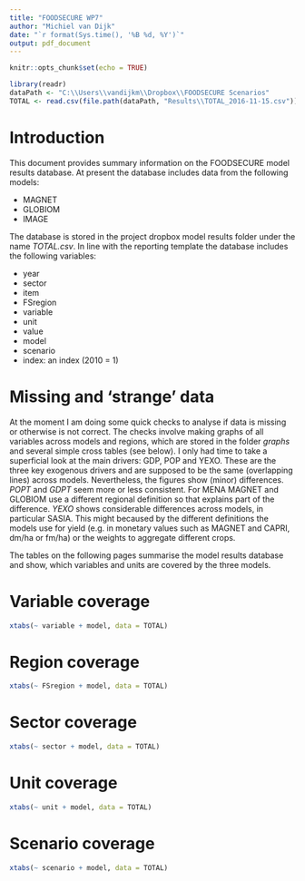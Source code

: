 ```yaml
---
title: "FOODSECURE WP7"
author: "Michiel van Dijk"
date: "`r format(Sys.time(), '%B %d, %Y')`"
output: pdf_document
---
```


```r
knitr::opts_chunk$set(echo = TRUE)
```

```r
library(readr)
dataPath <- "C:\\Users\\vandijkm\\Dropbox\\FOODSECURE Scenarios"
TOTAL <- read.csv(file.path(dataPath, "Results\\TOTAL_2016-11-15.csv"))
```

# Introduction
This document provides summary information on the FOODSECURE model results database. At present the database includes data from the following models:

* MAGNET
* GLOBIOM
* IMAGE

The database is stored in the project dropbox model results folder under the name _TOTAL.csv_. In line with the reporting template the database includes the following variables:

- year
- sector
- item
- FSregion
- variable
- unit
- value 
- model
- scenario
- index: an index (2010 = 1)

# Missing and 'strange' data
At the moment I am doing some quick checks to analyse if data is missing or otherwise is not correct. The checks involve making graphs of all variables across models and regions, which are stored in the folder _graphs_ and several simple cross tables (see below). I only had time to take a superficial look at the main drivers: GDP, POP and YEXO. These are the three key exogenous drivers and are supposed to be the same (overlapping lines) across models. Nevertheless, the figures show (minor) differences. *POPT* and *GDPT* seem more or less consistent. For MENA MAGNET and GLOBIOM use a different regional definition so that explains part of the difference. *YEXO* shows considerable differences across models, in particular SASIA. This might becaused by the different definitions the models use for yield (e.g. in monetary values such as MAGNET and CAPRI, dm/ha or fm/ha) or the weights to aggregate different crops.

The tables on the following pages summarise the model results database and show, which variables and units are covered by the three models.


\newpage
# Variable coverage
```r
xtabs(~ variable + model, data = TOTAL)
```

\newpage
# Region coverage
```r
xtabs(~ FSregion + model, data = TOTAL)
```

\newpage
# Sector coverage
```r
xtabs(~ sector + model, data = TOTAL)
```

\newpage
# Unit coverage
```r
xtabs(~ unit + model, data = TOTAL)
```

\newpage
# Scenario coverage
```r
xtabs(~ scenario + model, data = TOTAL)
```

